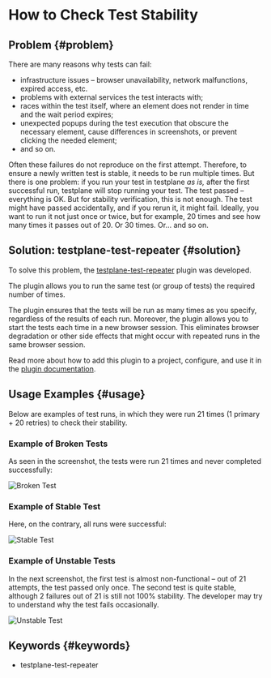 # How to Check Test Stability

## Problem {#problem}

There are many reasons why tests can fail:

-   infrastructure issues – browser unavailability, network malfunctions, expired access, etc.
-   problems with external services the test interacts with;
-   races within the test itself, where an element does not render in time and the wait period expires;
-   unexpected popups during the test execution that obscure the necessary element, cause differences in screenshots, or prevent clicking the needed element;
-   and so on.

Often these failures do not reproduce on the first attempt. Therefore, to ensure a newly written test is stable, it needs to be run multiple times. But there is one problem: if you run your test in testplane _as is,_ after the first successful run, testplane will stop running your test. The test passed – everything is OK. But for stability verification, this is not enough. The test might have passed accidentally, and if you rerun it, it might fail. Ideally, you want to run it not just once or twice, but for example, 20 times and see how many times it passes out of 20. Or 30 times. Or... and so on.

## Solution: testplane-test-repeater {#solution}

To solve this problem, the [testplane-test-repeater][testplane-test-repeater] plugin was developed.

The plugin allows you to run the same test (or group of tests) the required number of times.

The plugin ensures that the tests will be run as many times as you specify, regardless of the results of each run. Moreover, the plugin allows you to start the tests each time in a new browser session. This eliminates browser degradation or other side effects that might occur with repeated runs in the same browser session.

Read more about how to add this plugin to a project, configure, and use it in the [plugin documentation][testplane-test-repeater].

## Usage Examples {#usage}

Below are examples of test runs, in which they were run 21 times (1 primary + 20 retries) to check their stability.

### Example of Broken Tests

As seen in the screenshot, the tests were run 21 times and never completed successfully:

![Broken Test](/img/docs/guides/how-to-check-test-stability.total-failure.png)

### Example of Stable Test

Here, on the contrary, all runs were successful:

![Stable Test](/img/docs/guides/how-to-check-test-stability.total-success.png)

### Example of Unstable Tests

In the next screenshot, the first test is almost non-functional – out of 21 attempts, the test passed only once. The second test is quite stable, although 2 failures out of 21 is still not 100% stability. The developer may try to understand why the test fails occasionally.

![Unstable Test](/img/docs/guides/how-to-check-test-stability.unstable-test.png)

## Keywords {#keywords}

-   testplane-test-repeater

[testplane-test-repeater]: ../../plugins/testplane-test-repeater
